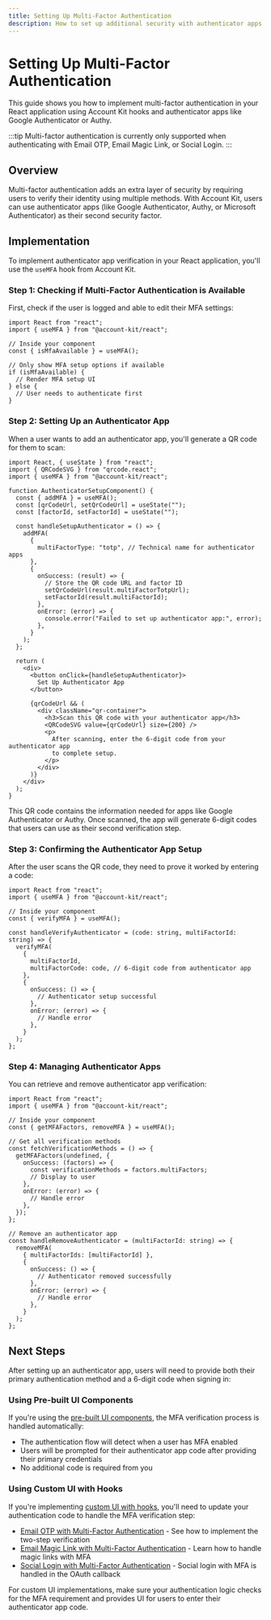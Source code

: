 ```yaml
---
title: Setting Up Multi-Factor Authentication
description: How to set up additional security with authenticator apps in your React application
---
```


# Setting Up Multi-Factor Authentication

This guide shows you how to implement multi-factor authentication in your React application using Account Kit hooks and authenticator apps like Google Authenticator or Authy.

:::tip
Multi-factor authentication is currently only supported when authenticating with Email OTP, Email Magic Link, or Social Login.
:::

## Overview

Multi-factor authentication adds an extra layer of security by requiring users to verify their identity using multiple methods. With Account Kit, users can use authenticator apps (like Google Authenticator, Authy, or Microsoft Authenticator) as their second security factor.

## Implementation

To implement authenticator app verification in your React application, you'll use the `useMFA` hook from Account Kit.

### Step 1: Checking if Multi-Factor Authentication is Available

First, check if the user is logged and able to edit their MFA settings:

```tsx twoslash
import React from "react";
import { useMFA } from "@account-kit/react";

// Inside your component
const { isMfaAvailable } = useMFA();

// Only show MFA setup options if available
if (isMfaAvailable) {
  // Render MFA setup UI
} else {
  // User needs to authenticate first
}
```

### Step 2: Setting Up an Authenticator App

When a user wants to add an authenticator app, you'll generate a QR code for them to scan:

```tsx twoslash
import React, { useState } from "react";
import { QRCodeSVG } from "qrcode.react";
import { useMFA } from "@account-kit/react";

function AuthenticatorSetupComponent() {
  const { addMFA } = useMFA();
  const [qrCodeUrl, setQrCodeUrl] = useState("");
  const [factorId, setFactorId] = useState("");

  const handleSetupAuthenticator = () => {
    addMFA(
      {
        multiFactorType: "totp", // Technical name for authenticator apps
      },
      {
        onSuccess: (result) => {
          // Store the QR code URL and factor ID
          setQrCodeUrl(result.multiFactorTotpUrl);
          setFactorId(result.multiFactorId);
        },
        onError: (error) => {
          console.error("Failed to set up authenticator app:", error);
        },
      }
    );
  };

  return (
    <div>
      <button onClick={handleSetupAuthenticator}>
        Set Up Authenticator App
      </button>

      {qrCodeUrl && (
        <div className="qr-container">
          <h3>Scan this QR code with your authenticator app</h3>
          <QRCodeSVG value={qrCodeUrl} size={200} />
          <p>
            After scanning, enter the 6-digit code from your authenticator app
            to complete setup.
          </p>
        </div>
      )}
    </div>
  );
}
```

This QR code contains the information needed for apps like Google Authenticator or Authy. Once scanned, the app will generate 6-digit codes that users can use as their second verification step.

### Step 3: Confirming the Authenticator App Setup

After the user scans the QR code, they need to prove it worked by entering a code:

```tsx twoslash
import React from "react";
import { useMFA } from "@account-kit/react";

// Inside your component
const { verifyMFA } = useMFA();

const handleVerifyAuthenticator = (code: string, multiFactorId: string) => {
  verifyMFA(
    {
      multiFactorId,
      multiFactorCode: code, // 6-digit code from authenticator app
    },
    {
      onSuccess: () => {
        // Authenticator setup successful
      },
      onError: (error) => {
        // Handle error
      },
    }
  );
};
```

### Step 4: Managing Authenticator Apps

You can retrieve and remove authenticator app verification:

```tsx twoslash
import React from "react";
import { useMFA } from "@account-kit/react";

// Inside your component
const { getMFAFactors, removeMFA } = useMFA();

// Get all verification methods
const fetchVerificationMethods = () => {
  getMFAFactors(undefined, {
    onSuccess: (factors) => {
      const verificationMethods = factors.multiFactors;
      // Display to user
    },
    onError: (error) => {
      // Handle error
    },
  });
};

// Remove an authenticator app
const handleRemoveAuthenticator = (multiFactorId: string) => {
  removeMFA(
    { multiFactorIds: [multiFactorId] },
    {
      onSuccess: () => {
        // Authenticator removed successfully
      },
      onError: (error) => {
        // Handle error
      },
    }
  );
};
```

## Next Steps

After setting up an authenticator app, users will need to provide both their primary authentication method and a 6-digit code when signing in:

### Using Pre-built UI Components

If you're using the [pre-built UI components](/react/ui-components), the MFA verification process is handled automatically:

- The authentication flow will detect when a user has MFA enabled
- Users will be prompted for their authenticator app code after providing their primary credentials
- No additional code is required from you

### Using Custom UI with Hooks

If you're implementing [custom UI with hooks](/react/react-hooks), you'll need to update your authentication code to handle the MFA verification step:

- [Email OTP with Multi-Factor Authentication](/react/mfa/email-otp) - See how to implement the two-step verification
- [Email Magic Link with Multi-Factor Authentication](/react/mfa/email-magic-link) - Learn how to handle magic links with MFA
- [Social Login with Multi-Factor Authentication](/react/mfa/social-login) - Social login with MFA is handled in the OAuth callback

For custom UI implementations, make sure your authentication logic checks for the MFA requirement and provides UI for users to enter their authenticator app code.
